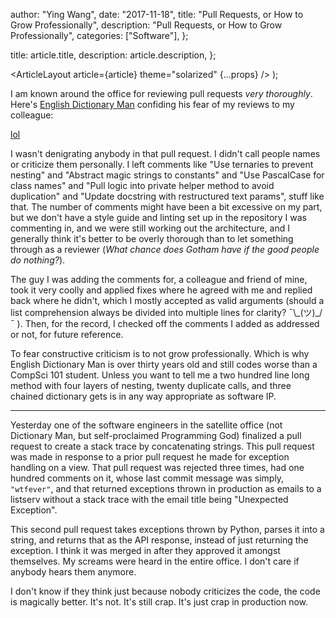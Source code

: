 
  author: "Ying Wang",
  date: "2017-11-18",
  title: "Pull Requests, or How to Grow Professionally",
  description: "Pull Requests, or How to Grow Professionally",
  categories: ["Software"],
};

  title: article.title,
  description: article.description,
};

  <ArticleLayout article={article} theme="solarized" {...props} />
);

I am known around the office for reviewing pull requests _very thoroughly_. Here's [English Dictionary Man](/posts/2017/10/15/that_happened_part_2) confiding his fear of my reviews to my colleague:

[lol](/img/posts/2017/11/18/pull_requests_1.png)

I wasn't denigrating anybody in that pull request. I didn't call people names or criticize them personally. I left comments like "Use ternaries to prevent nesting" and "Abstract magic strings to constants" and "Use PascalCase for class names" and "Pull logic into private helper method to avoid duplication" and "Update docstring with restructured text params", stuff like that. The number of comments might have been a bit excessive on my part, but we don't have a style guide and linting set up in the repository I was commenting in, and we were still working out the architecture, and I generally think it's better to be overly thorough than to let something through as a reviewer (_What chance does Gotham have if the good people do nothing?_).

The guy I was adding the comments for, a colleague and friend of mine, took it very coolly and applied fixes where he agreed with me and replied back where he didn't, which I mostly accepted as valid arguments (should a list comprehension always be divided into multiple lines for clarity? ¯\\\_(ツ)\_/¯ ). Then, for the record, I checked off the comments I added as addressed or not, for future reference.

To fear constructive criticism is to not grow professionally. Which is why English Dictionary Man is over thirty years old and still codes worse than a CompSci 101 student. Unless you want to tell me a two hundred line long method with four layers of nesting, twenty duplicate calls, and three chained dictionary gets is in any way appropriate as software IP.

---

Yesterday one of the software engineers in the satellite office (not Dictionary Man, but self-proclaimed Programming God) finalized a pull request to create a stack trace by concatenating strings. This pull request was made in response to a prior pull request he made for exception handling on a view. That pull request was rejected three times, had one hundred comments on it, whose last commit message was simply, `"wtfever"`, and that returned exceptions thrown in production as emails to a listserv without a stack trace with the email title being "Unexpected Exception".

This second pull request takes exceptions thrown by Python, parses it into a string, and returns that as the API response, instead of just returning the exception. I think it was merged in after they approved it amongst themselves. My screams were heard in the entire office. I don't care if anybody hears them anymore.

I don't know if they think just because nobody criticizes the code, the code is magically better. It's not. It's still crap. It's just crap in production now.
